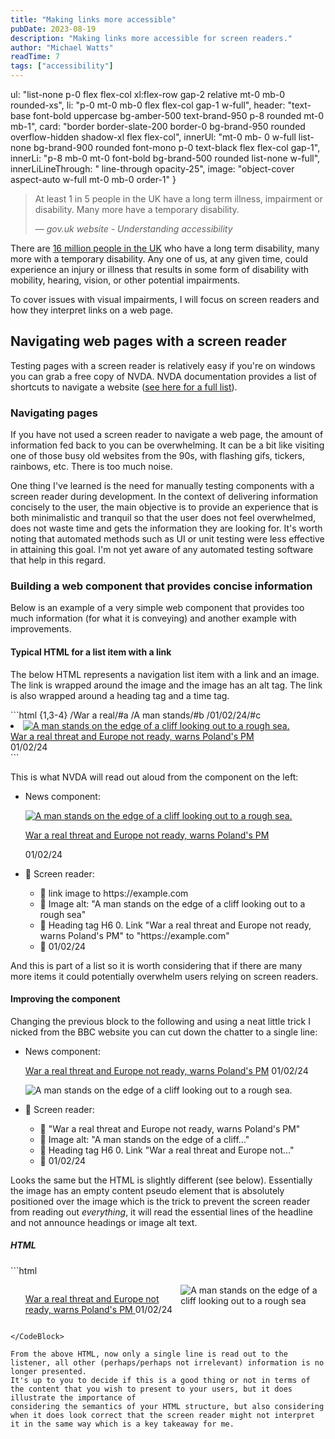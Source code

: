 ```yaml
---
title: "Making links more accessible"
pubDate: 2023-08-19
description: "Making links more accessible for screen readers."
author: "Michael Watts"
readTime: 7
tags: ["accessibility"]
---
```


  ul: "list-none p-0 flex flex-col xl:flex-row gap-2 relative mt-0 mb-0 rounded-xs",
  li: "p-0 mt-0 mb-0 flex flex-col gap-1 w-full",
  header: "text-base font-bold uppercase bg-amber-500 text-brand-950 p-8 rounded mt-0 mb-1",
  card: "border border-slate-200 border-0 bg-brand-950 rounded overflow-hidden shadow-xl flex flex-col",
  innerUl: "mt-0 mb- 0 w-full list-none bg-brand-900 rounded font-mono p-0 text-black flex flex-col gap-1",
  innerLi: "p-8 mb-0 mt-0 font-bold bg-brand-500 rounded list-none w-full",
  innerLiLineThrough: " line-through opacity-25",
  image: "object-cover aspect-auto w-full mt-0 mb-0 order-1"
}


> At least 1 in 5 people in the UK have a long term illness, impairment or disability. Many more have a temporary disability.
>
> &mdash; <cite>gov.uk website - Understanding accessibility</cite>

There are [16 million people in the UK](https://www.scope.org.uk/media/disability-facts-figures/) who have a long term disability,
many more with a temporary disability. Any one of us, at any given time, could experience an injury or illness that results in some form of disability
with mobility, hearing, vision, or other potential impairments.

To cover issues with visual impairments, I will focus on screen readers and how they interpret links on a web page.

## Navigating web pages with a screen reader

Testing pages with a screen reader is relatively easy if you're on windows you can grab a free copy of NVDA.
NVDA documentation provides a list of shortcuts to navigate a website ([see here for a full list](https://webaim.org/resources/shortcuts/nvda)).

### Navigating pages

If you have not used a screen reader to navigate a web page, the amount of information fed back to you can be overwhelming. It can be a bit like visiting one of those busy old websites from the 90s, with flashing gifs, tickers, rainbows, etc. There is too much noise.

One thing I've learned is the need for manually testing components with a screen reader during development. In the context of delivering information concisely to the user, the main objective is to provide an experience that is both minimalistic and tranquil so that the user does not feel overwhelmed, does not waste time and gets the information they are looking for. It's worth noting that automated methods such as UI or unit testing were less effective in attaining this goal. I'm not yet aware of any automated testing software that help in this regard.

### Building a web component that provides concise information

Below is an example of a very simple web component that provides too much information (for what it is conveying) and another example with improvements.

#### Typical HTML for a list item with a link

The below HTML represents a navigation list item with a link and an image. The link is wrapped around the image and the image has an alt tag. The link is also wrapped around a heading tag and a time tag.

<CodeBlock filename="example.html">
```html {1,3-4} /War a real/#a /A man stands/#b /01/02/24/#c
<li>
  <a href="https://example.com">
    <img
      src="/posts/manonbeach.jpg"
      alt="A man stands on the edge of a cliff looking out to a rough sea."
    />
  </a>
  <div>
    <div>
      <a href="https://example.com">
        War a real threat and Europe not ready, warns Poland's PM
      </a>
    </div>
    <time>01/02/24</time>
  </div>
</li>
```
</CodeBlock>

This is what NVDA will read out aloud from the component on the left:

<ul class={exampleCss.ul}>
  <li class={exampleCss.li}>
    <p class={exampleCss.header}>News component:</p>
    <div class={exampleCss.card}>
      <a href="https://example.com">
        <img
          src="/posts/manonbeach.jpg"
          alt="A man stands on the edge of a cliff looking out to a rough sea."
          class={exampleCss.image}
        />
      </a>
      <div class="flex justify-between items-baseline p-8">
        <p class="mb-0 mt-0">
          <a href="https://example.com" class="leading-3 text-base font-bold">War a real threat and Europe not ready, warns Poland's PM</a>
        </p>
        <time class="text-sm">01/02/24</time>
      </div>
    </div>
  </li>
  <li class={exampleCss.li}>
    <p class={exampleCss.header}>🤖 Screen reader:</p>
    <ul class={exampleCss.innerUl}>
      <li class={exampleCss.innerLi}>💬 link image to https://example.com</li>
      <li class={exampleCss.innerLi}>💬 Image alt: "A man stands on the edge of a cliff looking out to a rough sea"</li>
      <li class={exampleCss.innerLi}>💬 Heading tag H6 0. Link "War a real threat and Europe not ready, warns Poland's PM" to "https://example.com"</li>
      <li class={exampleCss.innerLi}>💬 01/02/24</li>
    </ul>
  </li>
</ul>

And this is part of a list so it is worth considering that if there are many more items it could potentially overwhelm users relying on screen readers.

#### Improving the component

Changing the previous block to the following and using a neat little trick I nicked from the BBC website you can cut down the chatter to a single line:

<ul class={exampleCss.ul}>
  <li class={exampleCss.li}>
    <p class={exampleCss.header}>News component:</p>
    <div  class={exampleCss.card}>
      <p class="order-2 flex justify-between items-baseline p-8 mt-0 mb-0">
        <a href="https://example.com" class="text-lg leading-relaxed font-bold after::content-[''] after:absolute after:top-0 after:left-0 after:right-0 after:bottom-0 after:z-99">War a real threat and Europe not ready, warns Poland's PM</a>
        <time class="text-sm">01/02/24</time>
      </p>
      <img
        src="/posts/manonbeach.jpg"
        alt="A man stands on the edge of a cliff looking out to a rough sea."
        class={exampleCss.image}
      />
    </div>
  </li>
  <li class={exampleCss.li}>
    <p class={exampleCss.header}>🤖 Screen reader:</p>
    <ul class={exampleCss.innerUl}>
      <li class={exampleCss.innerLi}>💬 "War a real threat and Europe not ready, warns Poland's PM"</li>
      <li class={exampleCss.innerLi + exampleCss.innerLiLineThrough}>💬 Image alt: "A man stands on the edge of a cliff..."</li>
      <li class={exampleCss.innerLi + exampleCss.innerLiLineThrough}>💬 Heading tag H6 0. Link "War a real threat and Europe not..."</li>
      <li class={exampleCss.innerLi + exampleCss.innerLiLineThrough}>💬 01/02/24</li>
    </ul>
  </li>
</ul>

Looks the same but the HTML is slightly different (see below). Essentially the image has an empty content pseudo element that is absolutely positioned
over the image which is the trick to prevent the screen reader from reading out _everything_, it will read the essential lines of the headline and not announce headings or image alt text.

##### HTML

<CodeBlock filename="example.html">
```html
<ul>
  <li class="article-block">
    <p class="order-2">
      <a href="https://example.com">
        War a real threat and Europe not ready, warns Poland's PM
      </a>
      <time>01/02/24</time>
    </p>
    <img
      src="https://example.com/source.png"
      alt="A man stands on the edge of a cliff looking out to a rough sea"
    />
  </li>
</ul>

<style>
  .article-block {
    display: flex;
    position: relative;
  }

  .article-block a:after {
    content: "";
    position: absolute;
    top: 0;
    right: 0;
    bottom: 0;
    left: 0;
    z-index: 2;
  }
</style>
```
</CodeBlock>

From the above HTML, now only a single line is read out to the listener, all other (perhaps/perhaps not irrelevant) information is no longer presented.
It's up to you to decide if this is a good thing or not in terms of the content that you wish to present to your users, but it does illustrate the importance of
considering the semantics of your HTML structure, but also considering when it does look correct that the screen reader might not interpret it in the same way which is a key takeaway for me.
